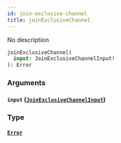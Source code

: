 ```yaml
---
id: join-exclusive-channel
title: joinExclusiveChannel
---
```



No description

```graphql
joinExclusiveChannel(
  input: JoinExclusiveChannelInput!
): Error
```


### Arguments

#### `input` ([`JoinExclusiveChannelInput`](../../references/inputs/join-exclusive-channel-input))




### Type

#### [`Error`](../../references/objects/error) 






